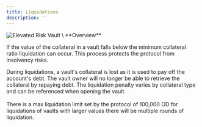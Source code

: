 ```yaml
---
title: Liquidations
description: ''
---
```


<img src="./img/Elevated Risk Vault.png" alt="Elevated Risk Vault" />
\
**Overview**

If the value of the collateral in a vault falls below the minimum collateral ratio liquidation can occur. This process protects the protocol from insolvency risks.

During liquidations, a vault's collateral is lost as it is used to pay off the account's debt. The vault owner will no longer be able to retrieve the collateral by repaying debt. The liquidation penalty varies by collateral type and can be referenced when opening the vault.\
\
There is a max liquidation limit set by the protocol of 100,000 OD for liquidations of vaults with larger values there will be multiple rounds of liquidation.
